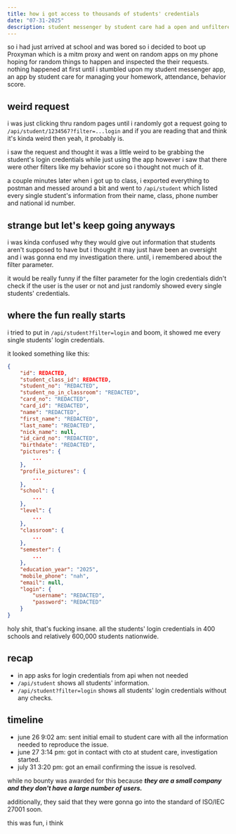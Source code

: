 ```yaml
---
title: how i got access to thousands of students' credentials
date: "07-31-2025"
description: student messenger by student care had a open and unfiltered api.
---
```


so i had just arrived at school and was bored so i decided to boot up Proxyman which is a mitm proxy and went on random apps on my phone hoping for random things to happen and inspected the their requests.
nothing happened at first until i stumbled upon my student messenger app, an app by student care for managing your homework, attendance, behavior score.

## weird request

i was just clicking thru random pages until i randomly got a request going to `/api/student/1234567?filter=...login` and if you are reading that and think it's kinda weird then yeah, it probably is.

i saw the request and thought it was a little weird to be grabbing the student's login credentials while just using the app however i saw that there were other filters like my behavior score so i thought
not much of it.

a couple minutes later when i got up to class, i exported everything to postman and messed around a bit and went to `/api/student` which listed every single
student's information from their name, class, phone number and national id number. 

## strange but let's keep going anyways

i was kinda confused why they would give out information that students aren't supposed to have but i thought it may just have been an oversight and i was gonna end my investigation there.
until, i remembered about the filter parameter.

it would be really funny if the filter parameter for the login credentials didn't check if the user is the user or not and just randomly showed every single students' credentials.

## where the fun really starts

i tried to put in `/api/student?filter=login` and boom, it showed me every single students' login credentials.

it looked something like this:
```json
{
    "id": REDACTED,
    "student_class_id": REDACTED,
    "student_no": "REDACTED",
    "student_no_in_classroom": "REDACTED",
    "card_no": "REDACTED",
    "card_id": "REDACTED",
    "name": "REDACTED",
    "first_name": "REDACTED",
    "last_name": "REDACTED",
    "nick_name": null,
    "id_card_no": "REDACTED",
    "birthdate": "REDACTED",
    "pictures": {
        ...
    },
    "profile_pictures": {
        ...
    },
    "school": {
        ...
    },
    "level": {
        ...
    },
    "classroom": {
        ...
    },
    "semester": {
        ...
    },
    "education_year": "2025",
    "mobile_phone": "nah",
    "email": null,
    "login": {
        "username": "REDACTED",
        "password": "REDACTED"
    }
}
```

holy shit, that's fucking insane. all the students' login credentials in 400 schools and relatively 600,000 students nationwide.

## recap

- in app asks for login credentials from api when not needed
- `/api/student` shows all students' information.
- `/api/student?filter=login` shows all students' login credentials without any checks.

## timeline

- june 26 9:02 am: sent initial email to student care with all the information needed to reproduce the issue.
- june 27 3:14 pm: got in contact with cto at student care, investigation started.
- july 31 3:20 pm: got an email confirming the issue is resolved.

while no bounty was awarded for this because ***they are a small company and they don't have a large number of users.***

additionally, they said that they were gonna go into the standard of ISO/IEC 27001 soon.

this was fun, i think